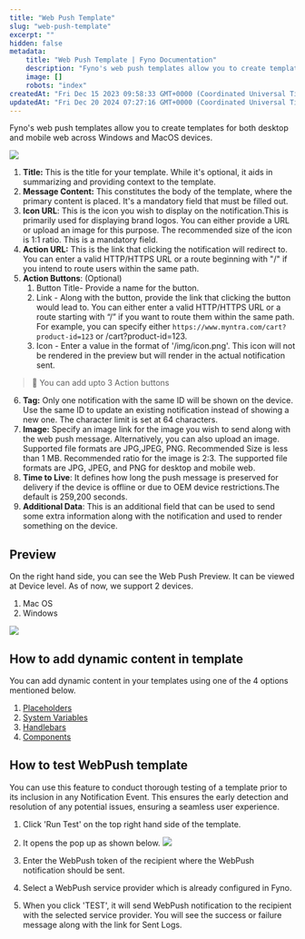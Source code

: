 ```yaml
---
title: "Web Push Template"
slug: "web-push-template"
excerpt: ""
hidden: false
metadata:
    title: "Web Push Template | Fyno Documentation"
    description: "Fyno's web push templates allow you to create templates for desktop and mobile web on Windows and MacOS devices, with options for customizing the title, message content, icon, action URL, action buttons, tag, image, and additional data. The templates can be previewed on Google Chrome browsers on Mac OS and Windows devices."
    image: []
    robots: "index"
createdAt: "Fri Dec 15 2023 09:58:33 GMT+0000 (Coordinated Universal Time)"
updatedAt: "Fri Dec 20 2024 07:27:16 GMT+0000 (Coordinated Universal Time)"
---
```


Fyno's web push templates allow you to create templates for both desktop and mobile web across Windows and MacOS devices.

![](https://files.readme.io/c4e1440-webpush_creation.png)

1. **Title:** This is the title for your template. While it's optional, it aids in summarizing and providing context to the template.
2. **Message Content:** This constitutes the body of the template, where the primary content is placed. It's a mandatory field that must be filled out.
3. **Icon URL**: This is the icon you wish to display on the notification.This is primarily used for displaying brand logos. You can either provide a URL or upload an image for this purpose. The recommended size of the icon is 1:1 ratio. This is a mandatory field.
4. **Action URL:** This is the link that clicking the notification will redirect to. You can enter a valid HTTP/HTTPS URL or a route beginning with "/" if you intend to route users within the same path.
5. **Action Buttons**: (Optional)
    1. Button Title- Provide a name for the button.
    2. Link - Along with the button, provide the link that clicking the button would lead to. You can either enter a valid HTTP/HTTPS URL or a route starting with “/” if you want to route them within the same path. For example, you can specify either `https://www.myntra.com/cart?product-id=123` or /cart?product-id=123.
    3. Icon - Enter a value in the format of '/img/icon.png'. This icon will not be rendered in the preview but will render in the actual notification sent.

> 📘 You can add upto 3 Action buttons

6. **Tag:** Only one notification with the same ID will be shown on the device. Use the same ID to update an existing notification instead of showing a new one. The character limit is set at 64 characters.
7. **Image:** Specify an image link for the image you wish to send along with the web push message. Alternatively, you can also upload an image. Supported file formats are JPG,JPEG, PNG. Recommended Size is less than 1 MB. Recommended ratio for the image is 2:3. The supported file formats are JPG, JPEG, and PNG for desktop and mobile web.
8. **Time to Live**: It defines how long the push message is preserved for delivery if the device is offline or due to OEM device restrictions.The default is 259,200 seconds.
9. **Additional Data**: This is an additional field that can be used to send some extra information along with the notification and used to render something on the device.

## Preview

On the right hand side, you can see the Web Push Preview. It can be viewed at Device level. As of now, we support 2 devices.

1. Mac OS
2. Windows

![](https://files.readme.io/418d5fd-webpush_preview_window.png)

## How to add dynamic content in template

You can add dynamic content in your templates using one of the 4 options mentioned below.

1. [Placeholders](./template-dynamic-content#1-placeholders)
2. [System Variables](./template-dynamic-content#2-system-variables)
3. [Handlebars](./template-dynamic-content#3-handlebars)
4. [Components](./template-dynamic-content#4-components)

## How to test WebPush template

You can use this feature to conduct thorough testing of a template prior to its inclusion in any Notification Event. This ensures the early detection and resolution of any potential issues, ensuring a seamless user experience.

1. Click 'Run Test' on the top right hand side of the template.
2. It opens the pop up as shown below.
   ![](https://files.readme.io/e89466c-webpush_template_updated.png)

3. Enter the WebPush token of the recipient where the WebPush notification should be sent.
4. Select a WebPush service provider which is already configured in Fyno.
5. When you click 'TEST', it will send WebPush notification to the recipient with the selected service provider. You will see the success or failure message along with the link for Sent Logs.

